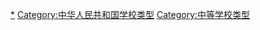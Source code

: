 [[Category:中华人民共和国中等学校|*]]
[[Category:中华人民共和国学校类型|Category:中华人民共和国学校类型]]
[[Category:中等学校类型|Category:中等学校类型]]